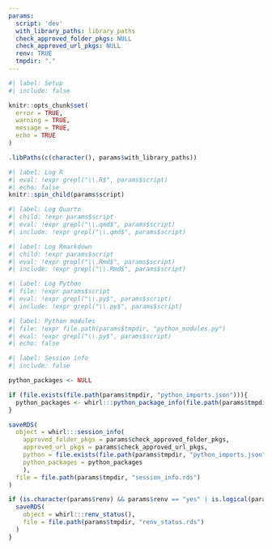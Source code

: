 ```yaml
---
params:
  script: 'dev'
  with_library_paths: library_paths
  check_approved_folder_pkgs: NULL
  check_approved_url_pkgs: NULL
  renv: TRUE
  tmpdir: "."
---
```


```r
#| label: Setup
#| include: false

knitr::opts_chunk$set(
  error = TRUE,
  warning = TRUE,
  message = TRUE,
  echo = TRUE
)

.libPaths(c(character(), params$with_library_paths))
```

```r
#| label: Log R
#| eval: !expr grepl("\\.R$", params$script)
#| echo: false
knitr::spin_child(params$script)
```

```r
#| label: Log Quarto
#| child: !expr params$script
#| eval: !expr grepl("\\.qmd$", params$script)
#| include: !expr grepl("\\.qmd$", params$script)
```

```r
#| label: Log Rmarkdown
#| child: !expr params$script
#| eval: !expr grepl("\\.Rmd$", params$script)
#| include: !expr grepl("\\.Rmd$", params$script)
```

```python
#| label: Log Python
#| file: !expr params$script
#| eval: !expr grepl("\\.py$", params$script)
#| include: !expr grepl("\\.py$", params$script)
```

```python
#| label: Python modules
#| file: !expr file.path(params$tmpdir, "python_modules.py")
#| eval: !expr grepl("\\.py$", params$script)
#| echo: false
```

```r
#| label: Session info
#| include: false

python_packages <- NULL

if (file.exists(file.path(params$tmpdir, "python_imports.json"))){
  python_packages <- whirl:::python_package_info(file.path(params$tmpdir, "python_imports.json"))
}

saveRDS(
  object = whirl:::session_info(
    approved_folder_pkgs = params$check_approved_folder_pkgs, 
    approved_url_pkgs = params$check_approved_url_pkgs, 
    python = file.exists(file.path(params$tmpdir, "python_imports.json")),
    python_packages = python_packages
    ),
  file = file.path(params$tmpdir, "session_info.rds")
)

if (is.character(params$renv) && params$renv == "yes" | is.logical(params$renv) && params$renv) {
  saveRDS(
    object = whirl:::renv_status(),
    file = file.path(params$tmpdir, "renv_status.rds")
  )
}
```
